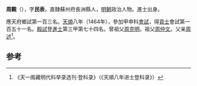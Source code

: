 '''周觀'''（{{bd|1435年||？}}），字'''民表'''，直隸蘇州府長洲縣人，[[明朝|明朝]]政治人物。進士出身。

應天府鄉試第一百三名。[[天顺_(明朝)|天順]]八年（1464年），參加甲申科[[會試|會試]]，得[[貢士|貢士]]會試第一百五十一名。[[殿試|殿試]]登[[進士|進士]]第三甲第七十四名。曾祖父[[周克明|周克明]]。祖父[[周仲文|周仲文]]。父亲[[周述|周述]]<ref>《天一阁藏明代科举录选刊·登科录》（《天順八年进士登科录》）</ref>。

==参考==
{{reflist}}
{{明朝人物小作品}}
{{天順八年甲申科殿試金榜}}